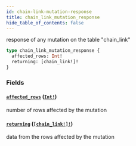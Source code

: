 ```yaml
---
id: chain-link-mutation-response
title: chain_link_mutation_response
hide_table_of_contents: false
---
```


response of any mutation on the table "chain_link"

```graphql
type chain_link_mutation_response {
  affected_rows: Int!
  returning: [chain_link!]!
}
```

### Fields

#### [`affected_rows`](#) ([`Int!`](/07-graphql/scalars/int))

number of rows affected by the mutation

#### [`returning`](#) ([`[chain_link!]!`](/07-graphql/objects/chain-link))

data from the rows affected by the mutation
